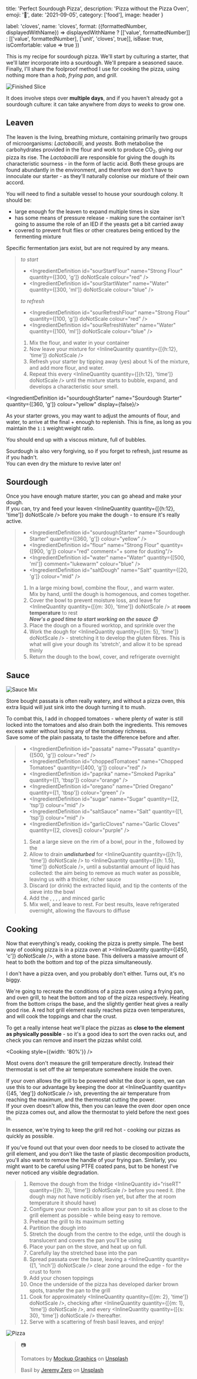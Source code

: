 




  title: 'Perfect Sourdough Pizza',
  description: 'Pizza without the Pizza Oven',
  emoji: '🍕',
  date: '2021-09-05',
  category: ['food'],
  image: header
}

  label: 'cloves',
  name: 'cloves',
  format: ({formattedNumber, displayedWithName}) => displayedWithName ? [['value', formattedNumber]] : [['value', formattedNumber], ['unit', 'cloves', true]],
  isBase: true,
  isComfortable: value => true
})

This is my recipe for sourdough pizza. We'll start by culturing a starter, that we'll later incorporate into a sourdough. We'll prepare a seasoned sauce. Finally, I'll share the foolproof method I use for cooking the pizza, using nothing more than a *hob*, *frying pan*, and *grill*.


<Image image={IMG_1763} alt="Finished Slice" />

It does involve steps over **multiple days**, and if you haven't already got a sourdough culture: it can take anywhere from *days* to *weeks* to grow one.

<ServingsControl servings={6} plural="Pizzas" />

## Leaven

The leaven is the living, breathing mixture, containing primarily two groups of microorganisms: *Lactobacilli*, and *yeasts*. Both metabolise the carbohydrates provided in the flour and work to produce CO<sub>2</sub>, giving our pizza its rise. The *Lactobacilli* are responsible for giving the dough its characteristic sourness - in the form of lactic acid.
Both these groups are found abundantly in the environment, and therefore we don't have to innoculate our starter - as they'll naturally colonise our mixture of their own accord.

You will need to find a suitable vessel to house your sourdough colony. It should be:  

- large enough for the leaven to expand multiple times in size
- has some means of pressure release - making sure the container isn't going to assume the role of an IED if the yeasts get a bit carried away
- covered to prevent fruit flies or other creatures being enticed by the fermenting mixture

Specific fermentation jars exist, but are not required by any means.

<SourdoughStarter />

<blockquote>

*to start*
- <IngredientDefinition id="sourStartFlour" name="Strong Flour" quantity={[300, 'g']} doNotScale colour="red" />
- <IngredientDefinition id="sourStartWater" name="Water" quantity={[300, 'ml']} doNotScale colour="blue" />

*to refresh*
- <IngredientDefinition id="sourRefreshFlour" name="Strong Flour" quantity={[100, 'g']} doNotScale colour="red" />
- <IngredientDefinition id="sourRefreshWater" name="Water" quantity={[100, 'ml']} doNotScale colour="blue" />

1. Mix the <IngredientLink id="sourStartFlour">flour</IngredientLink>, and <IngredientLink id="sourStartWater">water</IngredientLink> in your container
2. Now leave your mixture for <InlineQuantity quantity={[{h:12}, 'time']} doNotScale />
3. Refresh your starter by tipping away (yes) about ¾ of the mixture, and add more <IngredientLink id="sourRefreshFlour">flour</IngredientLink>, and <IngredientLink id="sourRefreshWater">water</IngredientLink>.
4. Repeat this every <InlineQuantity quantity={[{h:12}, 'time']} doNotScale /> until the mixture starts to bubble, expand, and develops a characteristic sour smell.

</blockquote>

<IngredientDefinition id="sourdoughStarter" name="Sourdough Starter" quantity={[360, 'g']} colour="yellow" display={false}/>

As your starter grows, you may want to adjust the amounts of <IngredientLink id="sourRefreshFlour">flour</IngredientLink>, and <IngredientLink id="sourRefreshWater">water</IngredientLink>, to arrive at the final <IngredientLink id="sourdoughStarter" quantityOnly inlineQuantity /> + enough to replenish. This is fine, as long as you maintain the `1:1` weight:weight ratio.  

You should end up with a viscous mixture, full of bubbles.  

Sourdough is also very forgiving, so if you forget to refresh, just resume as if you hadn't.  
You can even dry the mixture to revive later on!

## Sourdough

Once you have enough mature starter, you can go ahead and make your dough.  
If you can, try and feed your leaven <InlineQuantity quantity={[{h:12}, 'time']} doNotScale /> before you make the dough - to ensure it's really active.

<Sourdough />

<blockquote>

- <IngredientDefinition id="sourdoughStarter" name="Sourdough Starter" quantity={[360, 'g']} colour="yellow" />
- <IngredientDefinition id="flour" name="Strong Flour" quantity={[900, 'g']} colour="red" comment="+ some for dusting"/>
- <IngredientDefinition id="water" name="Water" quantity={[500, 'ml']} comment="lukewarm" colour="blue" />
- <IngredientDefinition id="saltDough" name="Salt" quantity={[20, 'g']} colour="mid" />

1. In a large mixing bowl, combine the <IngredientLink id="flour">flour</IngredientLink>, <IngredientLink id="sourdoughStarter" />, and <IngredientLink id="water">warm water</IngredientLink>.   
Mix by hand, until the dough is homogenous, and comes together.
2. Cover the bowl to prevent moisture loss, and leave for <InlineQuantity quantity={[{m: 30}, 'time']} doNotScale /> at **room temperature** to rest  
***Now's a good time to start working on the sauce 😊***
3. Place the dough on a floured worktop, and sprinkle over the <IngredientLink id="saltDough" />
4. Work the dough for <InlineQuantity quantity={[{m: 5}, 'time']} doNotScale /> - stretching it to develop the gluten fibres. This is what will give your dough its 'stretch', and allow it to be spread thinly
5. Return the dough to the bowl, cover, and refrigerate overnight

</blockquote>

## Sauce


<Image image={IMG_8215} alt="Sauce Mix" />

Store bought passata is often really watery, and without a pizza oven, this extra liquid will just sink into the dough turning it to mush.  
  
To combat this, I add in chopped tomatoes - where plenty of water is still locked into the tomatoes and also drain both the ingredients. This removes excess water without losing any of the tomatoey richness.  
Save some of the plain passata, to taste the difference before and after.

<Sieve />

<blockquote>

- <IngredientDefinition id="passata" name="Passata" quantity={[500, 'g']} colour="red" />
- <IngredientDefinition id="choppedTomatoes" name="Chopped Tomatoes" quantity={[400, 'g']} colour="red" />
- <IngredientDefinition id="paprika" name="Smoked Paprika" quantity={[1, 'tbsp']} colour="orange" />
- <IngredientDefinition id="oregano" name="Dried Oregano" quantity={[1, 'tbsp']} colour="green" />
- <IngredientDefinition id="sugar" name="Sugar" quantity={[2, 'tsp']} colour="mid" />
- <IngredientDefinition id="saltSauce" name="Salt" quantity={[1, 'tsp']} colour="mid" />
- <IngredientDefinition id="garlicCloves" name="Garlic Cloves" quantity={[2, cloves]} colour="purple" />

1. Seat a large sieve on the rim of a bowl, pour in the <IngredientLink id="choppedTomatoes" />, followed by the <IngredientLink id="passata" />
2. Allow to drain ***undisturbed*** for <InlineQuantity quantity={[{h:1}, 'time']} doNotScale /> to <InlineQuantity quantity={[{h: 1.5}, 'time']} doNotScale />, until a substantial amount of liquid has collected: the aim being to remove as much water as possible, leaving us with a thicker, richer sauce
3. Discard (or drink) the extracted liquid, and tip the contents of the sieve into the bowl
4. Add the <IngredientLink id="paprika" />, <IngredientLink id="oregano" />, <IngredientLink id="sugar" />, <IngredientLink id="saltSauce" />, and <IngredientLink id="garlicCloves">minced garlic</IngredientLink>
5. Mix well, and leave to rest. For best results, leave refrigerated overnight, allowing the flavours to diffuse

</blockquote>

## Cooking

Now that everything's ready, cooking the pizza is pretty simple. The best way of cooking pizza is in a pizza oven at ><InlineQuantity quantity={[450, 'c']} doNotScale />, with a stone base. This delivers a massive amount of heat to both the bottom and top of the pizza simultaneously. 

I don't have a pizza oven, and you probably don't either. Turns out, it's no biggy.  

We're going to recreate the conditions of a pizza oven using a frying pan, and oven grill, to heat the bottom and top of the pizza respectively. Heating from the bottom crisps the base, and the slightly gentler heat gives a really good rise. A red hot grill element easily reaches pizza oven temperatures, and will cook the toppings and char the crust. 

To get a really intense heat we'll place the pizzas as **close to the element as physically possible** - so it's a good idea to sort the oven racks out, and check you can remove and insert the pizzas whilst cold.

<Cooking style={{width: '80%'}} />

Most ovens don't measure the grill temperature directly. Instead their thermostat is set off the air temperature somewhere inside the oven.  

If your oven allows the grill to be powered whilst the door is open, we can use this to our advantage by keeping the door at <InlineQuantity quantity={[45, 'deg']} doNotScale /> ish, preventing the air temperature from reaching the maximum, and the thermostat cutting the power.  
If your oven doesn't allow this, then you can leave the oven door open once the pizza comes out, and allow the thermostat to yield before the next goes in.

In essence, we're trying to keep the grill red hot - cooking our pizzas as quickly as possible.


If you've found out that your oven door needs to be closed to activate the grill element, and you don't like the taste of plastic decomposition products, you'll also want to remove the handle of your frying pan. Similarly, you might want to be careful using PTFE coated pans, but to be honest I've never noticed any visible degradation.

<RemoveHandle />

<blockquote>

1. Remove the dough from the fridge <InlineQuantity id="riseRT" quantity={[{h: 3}, 'time']} doNotScale /> before you need it. (the dough may not have noticibly risen yet, but after the <InlineQuantity id="riseRT" />  at room temperature it should have)
2. Configure your oven racks to allow your pan to sit as close to the grill element as possible - while being easy to remove.
3. Preheat the grill to its maximum setting
4. Partition the dough into <InlineQuantity quantity={[6]} />
5. Stretch the dough from the centre to the edge, until the dough is translucent and covers the pan you'll be using
6. Place your pan on the stove, and heat up on full.
7. Carefully lay the stretched base into the pan
8. Spread passata over the base, leaving a <InlineQuantity quantity={[1, 'inch']} doNotScale /> clear zone around the edge - for the crust to form
9. Add your chosen toppings
10. Once the underside of the pizza has developed darker brown spots, transfer the pan to the grill
11. Cook for approximately <InlineQuantity quantity={[{m: 2}, 'time']} doNotScale />, checking after <InlineQuantity quantity={[{m: 1}, 'time']} doNotScale />, and every <InlineQuantity quantity={[{s: 30}, 'time']} doNotScale /> thereafter.
12. Serve with a scattering of fresh basil leaves, and enjoy!

</blockquote>


<Image image={IMG_8178} alt="Pizza" />

> 📷
>
> Tomatoes by [Mockup Graphics](https://unsplash.com/@mockupgraphics?utm_source=unsplash&utm_medium=referral&utm_content=creditCopyText) on [Unsplash](https://unsplash.com/s/photos/tomato?utm_source=unsplash&utm_medium=referral&utm_content=creditCopyText)
>
> Basil by [Jeremy Zero](https://unsplash.com/@jeremy0?utm_source=unsplash&utm_medium=referral&utm_content=creditCopyText) on [Unsplash](https://unsplash.com/s/photos/basil?utm_source=unsplash&utm_medium=referral&utm_content=creditCopyText)
